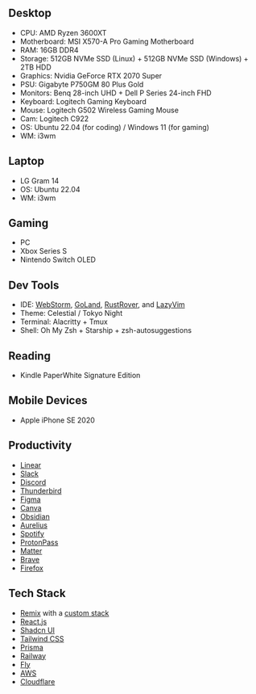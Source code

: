 ## Desktop

-   CPU: AMD Ryzen 3600XT
-   Motherboard: MSI X570-A Pro Gaming Motherboard
-   RAM: 16GB DDR4
-   Storage: 512GB NVMe SSD (Linux) + 512GB NVMe SSD (Windows) + 2TB HDD
-   Graphics: Nvidia GeForce RTX 2070 Super
-   PSU: Gigabyte P750GM 80 Plus Gold
-   Monitors: Benq 28-inch UHD + Dell P Series 24-inch FHD
-   Keyboard: Logitech Gaming Keyboard
-   Mouse: Logitech G502 Wireless Gaming Mouse
-   Cam: Logitech C922
-   OS: Ubuntu 22.04 (for coding) / Windows 11 (for gaming)
-   WM: i3wm

## Laptop

-   LG Gram 14
-   OS: Ubuntu 22.04
-   WM: i3wm

## Gaming

-   PC
-   Xbox Series S
-   Nintendo Switch OLED

## Dev Tools

-   IDE: [WebStorm](https://www.jetbrains.com/webstorm/), [GoLand](https://www.jetbrains.com/go/), [RustRover](https://www.jetbrains.com/rust/), and [LazyVim](https://www.lazyvim.org/)
-   Theme: Celestial / Tokyo Night
-   Terminal: Alacritty + Tmux
-   Shell: Oh My Zsh + Starship + zsh-autosuggestions

## Reading

-   Kindle PaperWhite Signature Edition

## Mobile Devices

-   Apple iPhone SE 2020

## Productivity

-   [Linear](https://linear.app/)
-   [Slack](https://slack.com/)
-   [Discord](https://discord.com/)
-   [Thunderbird](https://thunderbird.net/)
-   [Figma](https://figma.com/)
-   [Canva](https://canva.com/)
-   [Obsidian](https://obsidian.md/)
-   [Aurelius](https://aurelius.ink/)
-   [Spotify](https://spotify.com/)
-   [ProtonPass](https://proton.me/pass)
-   [Matter](https://getmatter.com)
-   [Brave](https://brave.com)
-   [Firefox](https://www.mozilla.org/en-US/firefox/new/)

## Tech Stack

-   [Remix](https://remix.run/) with a [custom stack](https://github.com/i4o-oss/synthwave-stack)
-   [React.js](https://react.dev/)
-   [Shadcn UI](https://ui.shadcn.com/)
-   [Tailwind CSS](https://tailwindcss.com/)
-   [Prisma](https://prisma.io/)
-   [Railway](https://railway.app/)
-   [Fly](https://fly.io/)
-   [AWS](https://aws.amazon.com/)
-   [Cloudflare](https://cloudflare.com/)
